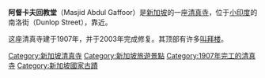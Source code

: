 {{coord|1|18|16|N|103|51|13|E|display=title}}
{{Infobox Historic Site
| locmapin = Singapore
| location = 南洛街41号
| image = Masjid Abdul Gaffoor 6, Sep 06.JPG
| caption = 
| area = 
| built = 1907年
| architect =
| architecture = 
| governing_body = 新加坡国家文物局
| designation1 = Singapore
| designation1_offname =
| designation1_date = 1979年7月5日
| designation1_number =
}}

'''阿督卡夫回教堂'''（Masjid Abdul Gaffoor）是[[新加坡|新加坡]]的一座[[清真寺|清真寺]]，位于[[小印度|小印度]]的南洛街（Dunlop Street），靠近{{tsl|en|Jalan Besar|惹兰勿刹}}。

这座清真寺建于1907年，并于2003年完成修复。其顶部有许多[[叫拜楼|叫拜楼]]。

{{commons category|Masjid Abdul Gaffoor}}

[[Category:新加坡清真寺|Category:新加坡清真寺]]
[[Category:新加坡旅遊景點|Category:新加坡旅遊景點]]
[[Category:1907年完工的清真寺|Category:1907年完工的清真寺]]
[[Category:新加坡國家古蹟|Category:新加坡國家古蹟]]